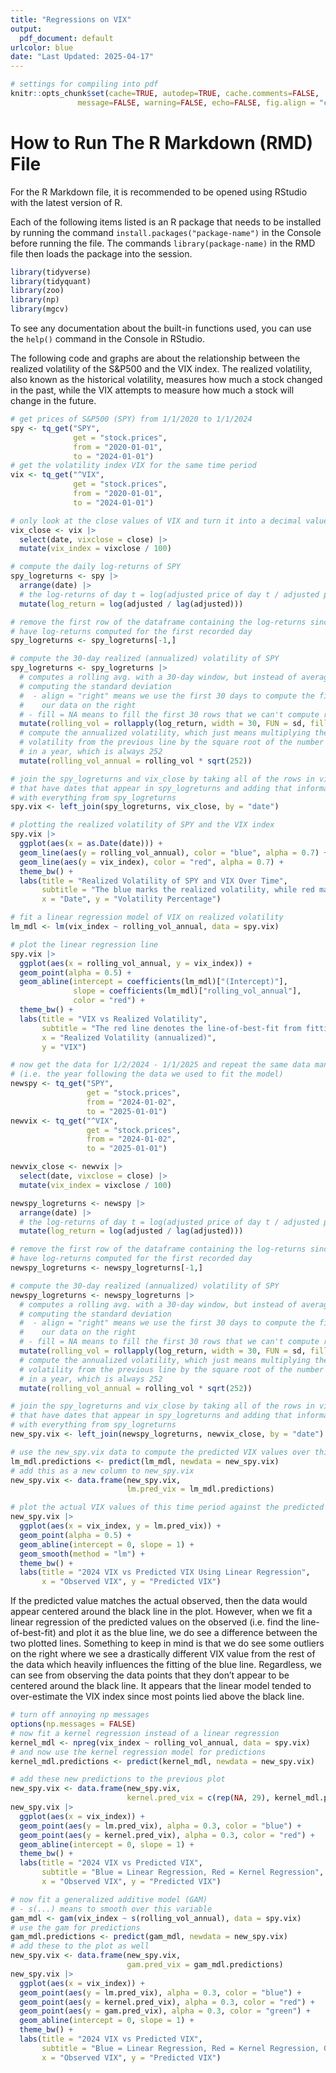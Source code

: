 ---
title: "Regressions on VIX"
output:
  pdf_document: default
urlcolor: blue
date: "Last Updated: 2025-04-17"
---

```{r setup, include=FALSE}
# settings for compiling into pdf
knitr::opts_chunk$set(cache=TRUE, autodep=TRUE, cache.comments=FALSE,
               message=FALSE, warning=FALSE, echo=FALSE, fig.align = "center")
```

# How to Run The R Markdown (RMD) File

For the R Markdown file, it is recommended to be opened using RStudio with the latest version of R. 

Each of the following items listed is an R package that needs to be installed by running the command `install.packages("package-name")` in the Console before running the file. The commands `library(package-name)` in the RMD file then loads the package into the session. 
\begin{itemize}
\item \textbf{tidyverse}: for nice data transformation functions and for making clean plots
\item \textbf{tidyquant}: for retrieving data about stock prices from Yahoo Finance easily
\item \textbf{zoo}: for dealing with time series data (ex. rolling averages)
\item \textbf{np}: for fitting kernel regressions
\item \textbf{mgcv}: for fitting generalized additive models
\end{itemize}

```{r load_tidyverse, warning = FALSE}
library(tidyverse)
library(tidyquant)
library(zoo)
library(np)
library(mgcv)
```

To see any documentation about the built-in functions used, you can use the `help()` command in the Console in RStudio.

\newpage

The following code and graphs are about the relationship between the realized volatility of the S&P500 and the VIX index. The realized volatility, also known as the historical volatility, measures how much a stock changed in the past, while the VIX attempts to measure how much a stock will change in the future.

```{r prep_data}
# get prices of S&P500 (SPY) from 1/1/2020 to 1/1/2024
spy <- tq_get("SPY", 
              get = "stock.prices",
              from = "2020-01-01",
              to = "2024-01-01")
# get the volatility index VIX for the same time period
vix <- tq_get("^VIX",
              get = "stock.prices",
              from = "2020-01-01",
              to = "2024-01-01")

# only look at the close values of VIX and turn it into a decimal value (i.e. 10% -> 0.1)
vix_close <- vix |>
  select(date, vixclose = close) |>
  mutate(vix_index = vixclose / 100)

# compute the daily log-returns of SPY
spy_logreturns <- spy |>
  arrange(date) |>
  # the log-returns of day t = log(adjusted price of day t / adjusted price of day t-1)
  mutate(log_return = log(adjusted / lag(adjusted)))

# remove the first row of the dataframe containing the log-returns since we don't 
# have log-returns computed for the first recorded day
spy_logreturns <- spy_logreturns[-1,]

# compute the 30-day realized (annualized) volatility of SPY
spy_logreturns <- spy_logreturns |>
  # computes a rolling avg. with a 30-day window, but instead of averaging, it's 
  # computing the standard deviation
  #  - align = "right" means we use the first 30 days to compute the first value, aligning
  #    our data on the right
  # - fill = NA means to fill the first 30 rows that we can't compute rolling_val for with NA
  mutate(rolling_vol = rollapply(log_return, width = 30, FUN = sd, fill = NA, align = "right")) |>
  # compute the annualized volatility, which just means multiplying the daily 
  # volatility from the previous line by the square root of the number of trading days
  # in a year, which is always 252
  mutate(rolling_vol_annual = rolling_vol * sqrt(252))

# join the spy_logreturns and vix_close by taking all of the rows in vix_close 
# that have dates that appear in spy_logreturns and adding that information together
# with everything from spy_logreturns
spy.vix <- left_join(spy_logreturns, vix_close, by = "date")
```

```{r plot}
# plotting the realized volatility of SPY and the VIX index
spy.vix |>
  ggplot(aes(x = as.Date(date))) +
  geom_line(aes(y = rolling_vol_annual), color = "blue", alpha = 0.7) +
  geom_line(aes(y = vix_index), color = "red", alpha = 0.7) +
  theme_bw() +
  labs(title = "Realized Volatility of SPY and VIX Over Time",
       subtitle = "The blue marks the realized volatility, while red marks the VIX index",
       x = "Date", y = "Volatility Percentage")
```

```{r lm}
# fit a linear regression model of VIX on realized volatility
lm_mdl <- lm(vix_index ~ rolling_vol_annual, data = spy.vix)

# plot the linear regression line
spy.vix |>
  ggplot(aes(x = rolling_vol_annual, y = vix_index)) +
  geom_point(alpha = 0.5) +
  geom_abline(intercept = coefficients(lm_mdl)["(Intercept)"],
              slope = coefficients(lm_mdl)["rolling_vol_annual"],
              color = "red") +
  theme_bw() +
  labs(title = "VIX vs Realized Volatility",
       subtitle = "The red line denotes the line-of-best-fit from fitting a linear model",
       x = "Realized Volatility (annualized)",
       y = "VIX")
```

```{r lm_predict}
# now get the data for 1/2/2024 - 1/1/2025 and repeat the same data manipulations 
# (i.e. the year following the data we used to fit the model)
newspy <- tq_get("SPY", 
                 get = "stock.prices",
                 from = "2024-01-02",
                 to = "2025-01-01")
newvix <- tq_get("^VIX",
                 get = "stock.prices",
                 from = "2024-01-02",
                 to = "2025-01-01")

newvix_close <- newvix |>
  select(date, vixclose = close) |>
  mutate(vix_index = vixclose / 100)

newspy_logreturns <- newspy |>
  arrange(date) |>
  # the log-returns of day t = log(adjusted price of day t / adjusted price of day t-1)
  mutate(log_return = log(adjusted / lag(adjusted)))

# remove the first row of the dataframe containing the log-returns since we don't 
# have log-returns computed for the first recorded day
newspy_logreturns <- newspy_logreturns[-1,]

# compute the 30-day realized (annualized) volatility of SPY
newspy_logreturns <- newspy_logreturns |>
  # computes a rolling avg. with a 30-day window, but instead of averaging, it's 
  # computing the standard deviation
  #  - align = "right" means we use the first 30 days to compute the first value, aligning
  #    our data on the right
  # - fill = NA means to fill the first 30 rows that we can't compute rolling_val for with NA
  mutate(rolling_vol = rollapply(log_return, width = 30, FUN = sd, fill = NA, align = "right")) |>
  # compute the annualized volatility, which just means multiplying the daily 
  # volatility from the previous line by the square root of the number of trading days
  # in a year, which is always 252
  mutate(rolling_vol_annual = rolling_vol * sqrt(252))

# join the spy_logreturns and vix_close by taking all of the rows in vix_close 
# that have dates that appear in spy_logreturns and adding that information together
# with everything from spy_logreturns
new_spy.vix <- left_join(newspy_logreturns, newvix_close, by = "date")

# use the new_spy.vix data to compute the predicted VIX values over this new time interval
lm_mdl.predictions <- predict(lm_mdl, newdata = new_spy.vix)
# add this as a new column to new_spy.vix
new_spy.vix <- data.frame(new_spy.vix,
                          lm.pred_vix = lm_mdl.predictions)

# plot the actual VIX values of this time period against the predicted
new_spy.vix |>
  ggplot(aes(x = vix_index, y = lm.pred_vix)) +
  geom_point(alpha = 0.5) +
  geom_abline(intercept = 0, slope = 1) +
  geom_smooth(method = "lm") +
  theme_bw() +
  labs(title = "2024 VIX vs Predicted VIX Using Linear Regression",
       x = "Observed VIX", y = "Predicted VIX")
```

If the predicted value matches the actual observed, then the data would appear centered around the black line in the plot. However, when we fit a linear regression of the predicted values on the observed (i.e. find the line-of-best-fit) and plot it as the blue line, we do see a difference between the two plotted lines. Something to keep in mind is that we do see some outliers on the right where we see a drastically different VIX value from the rest of the data which heavily influences the fitting of the blue line. Regardless, we can see from observing the data points that they don't appear to be centered around the black line. It appears that the linear model tended to over-estimate the VIX index since most points lied above the black line.

```{r kernel}
# turn off annoying np messages
options(np.messages = FALSE)
# now fit a kernel regression instead of a linear regression
kernel_mdl <- npreg(vix_index ~ rolling_vol_annual, data = spy.vix)
# and now use the kernel regression model for predictions
kernel_mdl.predictions <- predict(kernel_mdl, newdata = new_spy.vix)

# add these new predictions to the previous plot
new_spy.vix <- data.frame(new_spy.vix,
                          kernel.pred_vix = c(rep(NA, 29), kernel_mdl.predictions))
new_spy.vix |>
  ggplot(aes(x = vix_index)) +
  geom_point(aes(y = lm.pred_vix), alpha = 0.3, color = "blue") +
  geom_point(aes(y = kernel.pred_vix), alpha = 0.3, color = "red") +
  geom_abline(intercept = 0, slope = 1) +
  theme_bw() +
  labs(title = "2024 VIX vs Predicted VIX",
       subtitle = "Blue = Linear Regression, Red = Kernel Regression",
       x = "Observed VIX", y = "Predicted VIX")
```

```{r gam}
# now fit a generalized additive model (GAM)
# - s(...) means to smooth over this variable
gam_mdl <- gam(vix_index ~ s(rolling_vol_annual), data = spy.vix)
# use the gam for predictions
gam_mdl.predictions <- predict(gam_mdl, newdata = new_spy.vix)
# add these to the plot as well
new_spy.vix <- data.frame(new_spy.vix,
                          gam.pred_vix = gam_mdl.predictions)
new_spy.vix |>
  ggplot(aes(x = vix_index)) +
  geom_point(aes(y = lm.pred_vix), alpha = 0.3, color = "blue") +
  geom_point(aes(y = kernel.pred_vix), alpha = 0.3, color = "red") +
  geom_point(aes(y = gam.pred_vix), alpha = 0.3, color = "green") +
  geom_abline(intercept = 0, slope = 1) +
  theme_bw() +
  labs(title = "2024 VIX vs Predicted VIX",
       subtitle = "Blue = Linear Regression, Red = Kernel Regression, Green = GAM",
       x = "Observed VIX", y = "Predicted VIX")
```